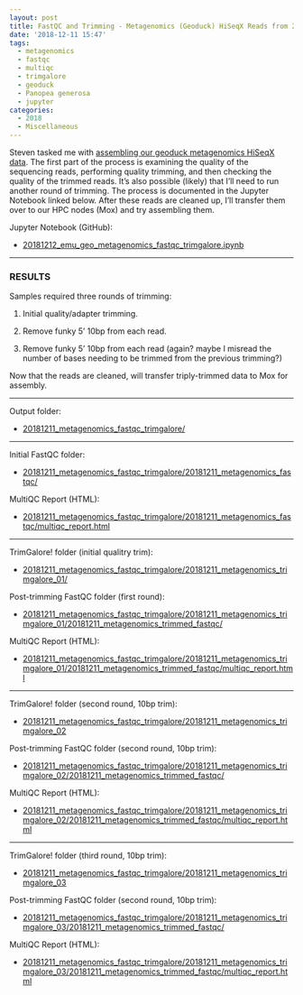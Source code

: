 ```yaml
---
layout: post
title: FastQC and Trimming - Metagenomics (Geoduck) HiSeqX Reads from 20180809
date: '2018-12-11 15:47'
tags:
  - metagenomics
  - fastqc
  - multiqc
  - trimgalore
  - geoduck
  - Panopea generosa
  - jupyter
categories:
  - 2018
  - Miscellaneous
---
```

Steven tasked me with [assembling our geoduck metagenomics HiSeqX data](https://github.com/RobertsLab/resources/issues/508). The first part of the process is examining the quality of the sequencing reads, performing quality trimming, and then checking the quality of the trimmed reads. It's also possible (likely) that I'll need to run another round of trimming. The process is documented in the Jupyter Notebook linked below. After these reads are cleaned up, I'll transfer them over to our HPC nodes (Mox) and try assembling them.


Jupyter Notebook (GitHub):

- [20181212_emu_geo_metagenomics_fastqc_trimgalore.ipynb](https://github.com/RobertsLab/code/blob/master/notebooks/sam/20181212_emu_geo_metagenomics_fastqc_trimgalore.ipynb)

---

### RESULTS

Samples required three rounds of trimming:

1. Initial quality/adapter trimming.

2. Remove funky 5' 10bp from each read.

3. Remove funky 5' 10bp from each read (again? maybe I misread the number of bases needing to be trimmed from the previous trimming?)

Now that the reads are cleaned, will transfer triply-trimmed data to Mox for assembly.

---

Output folder:

- [20181211_metagenomics_fastqc_trimgalore/](http://gannet.fish.washington.edu/Atumefaciens/20181211_metagenomics_fastqc_trimgalore/)


---

Initial FastQC folder:

- [20181211_metagenomics_fastqc_trimgalore/20181211_metagenomics_fastqc/](http://gannet.fish.washington.edu/Atumefaciens/20181211_metagenomics_fastqc_trimgalore/20181211_metagenomics_fastqc/)

MultiQC Report (HTML):

- [20181211_metagenomics_fastqc_trimgalore/20181211_metagenomics_fastqc/multiqc_report.html](http://gannet.fish.washington.edu/Atumefaciens/20181211_metagenomics_fastqc_trimgalore/20181211_metagenomics_fastqc/multiqc_report.html)


---

TrimGalore! folder (initial qualitry trim):

- [20181211_metagenomics_fastqc_trimgalore/20181211_metagenomics_trimgalore_01/](http://gannet.fish.washington.edu/Atumefaciens/20181211_metagenomics_fastqc_trimgalore/20181211_metagenomics_trimgalore_01/)

Post-trimming FastQC folder (first round):

- [20181211_metagenomics_fastqc_trimgalore/20181211_metagenomics_trimgalore_01/20181211_metagenomics_trimmed_fastqc/](http://gannet.fish.washington.edu/Atumefaciens/20181211_metagenomics_fastqc_trimgalore/20181211_metagenomics_trimgalore_01/20181211_metagenomics_trimmed_fastqc/)

MultiQC Report (HTML):

- [20181211_metagenomics_fastqc_trimgalore/20181211_metagenomics_trimgalore_01/20181211_metagenomics_trimmed_fastqc/multiqc_report.html](http://gannet.fish.washington.edu/Atumefaciens/20181211_metagenomics_fastqc_trimgalore/20181211_metagenomics_trimgalore_01/20181211_metagenomics_trimmed_fastqc/multiqc_report.html)

---

TrimGalore! folder (second round, 10bp trim):

- [20181211_metagenomics_fastqc_trimgalore/20181211_metagenomics_trimgalore_02](http://gannet.fish.washington.edu/Atumefaciens/20181211_metagenomics_fastqc_trimgalore/20181211_metagenomics_trimgalore_02)

Post-trimming FastQC folder (second round, 10bp trim):

- [20181211_metagenomics_fastqc_trimgalore/20181211_metagenomics_trimgalore_02/20181211_metagenomics_trimmed_fastqc/](http://gannet.fish.washington.edu/Atumefaciens/20181211_metagenomics_fastqc_trimgalore/20181211_metagenomics_trimgalore_02/20181211_metagenomics_trimmed_fastqc/)

MultiQC Report (HTML):

- [20181211_metagenomics_fastqc_trimgalore/20181211_metagenomics_trimgalore_02/20181211_metagenomics_trimmed_fastqc/multiqc_report.html](http://gannet.fish.washington.edu/Atumefaciens/20181211_metagenomics_fastqc_trimgalore/20181211_metagenomics_trimgalore_02/20181211_metagenomics_trimmed_fastqc/multiqc_report.html)


---

TrimGalore! folder (third round, 10bp trim):

- [20181211_metagenomics_fastqc_trimgalore/20181211_metagenomics_trimgalore_03](http://gannet.fish.washington.edu/Atumefaciens/20181211_metagenomics_fastqc_trimgalore/20181211_metagenomics_trimgalore_03)

Post-trimming FastQC folder (second round, 10bp trim):

- [20181211_metagenomics_fastqc_trimgalore/20181211_metagenomics_trimgalore_03/20181211_metagenomics_trimmed_fastqc/](http://gannet.fish.washington.edu/Atumefaciens/20181211_metagenomics_fastqc_trimgalore/20181211_metagenomics_trimgalore_03/20181211_metagenomics_trimmed_fastqc/)

MultiQC Report (HTML):

- [20181211_metagenomics_fastqc_trimgalore/20181211_metagenomics_trimgalore_03/20181211_metagenomics_trimmed_fastqc/multiqc_report.html](http://gannet.fish.washington.edu/Atumefaciens/20181211_metagenomics_fastqc_trimgalore/20181211_metagenomics_trimgalore_03/20181211_metagenomics_trimmed_fastqc/multiqc_report.html)
